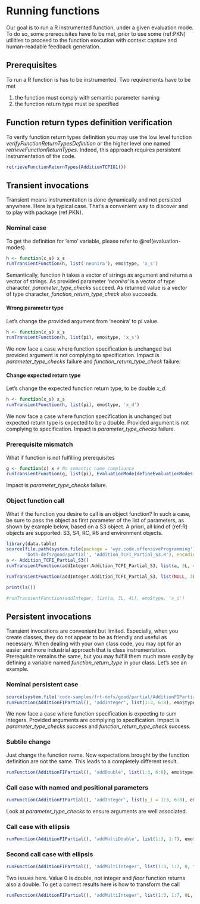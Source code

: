 # Running functions 

Our goal is to run a R instrumented function, under a given evaluation mode. To do so, some prerequisites have to be met, prior to use some (ref:PKN) utilities to proceed to the function execution with context capture and human-readable feedback generation. 

## Prerequisites

To run a R function is has to be instrumented. Two requirements have to be met

1. the function must comply with semantic parameter naming 
1. the function return type must be specified



## Function return types definition verification

To verify function return types definition you may use the low level function <cite class='kw'>verifyFunctionReturnTypesDefinition</cite> or the higher level one named <cite class='kw'>retrieveFunctionReturnTypes</cite>. Indeed, this approach requires persistent instrumentation
of the code. 

```r
retrieveFunctionReturnTypes(AdditionTCFIG1())
```


## Transient invocations {.tabset .tabset-fade .tabset-pills}

Transient means instrumentation is done dynamically and not persisted anywhere. Here is a typical case. That's a convenient way to discover and to play with package (ref:PKN). 


### Nominal case


To get the definition for 'emo' variable, please refer to \@ref(evaluation-modes).

```r
h <- function(x_s) x_s
runTransientFunction(h, list('neonira'), emo$type, 'x_s')
```

Semantically, function <cite class='kw'>h</cite> takes a vector of strings as argument and returns a vector of strings. 
As provided parameter <cite class='kw'>'neonira'</cite> is a vector of type character, <cite class='kw'>parameter_type_checks</cite> succeed. As returned value is a vector of type character, <cite class='kw'>function_return_type_check</cite> also succeeds. 

#### Wrong parameter type

Let's change the provided argument from 'neonira' to pi value. 
```r
h <- function(x_s) x_s
runTransientFunction(h, list(pi), emo$type, 'x_s')
```
We now face a case where function specification is unchanged but provided argument is not complying to specification. 
Impact is <cite class='kw'>parameter_type_checks</cite> failure and <cite class='kw'>function_return_type_check</cite> failure. 

#### Change expected return type

Let's change the expected function return type, to be double <cite class='comment'> <cite class='kw'>x_d</cite></cite>. 
```r
h <- function(x_s) x_s
runTransientFunction(h, list(pi), emo$type, 'x_d')
```
We now face a case where function specification is unchanged but expected return type is expected to be a double. Provided argument is not complying to specification. Impact is <cite class='kw'>parameter_type_checks</cite> failure. 

### Prerequisite mismatch 

What if function is not fulfilling prerequisites 
```r
g <- function(x) x # No semantic name compliance 
runTransientFunction(g, list(pi), EvaluationMode(defineEvaluationModes()[3]), 'x_d')
```
Impact is <cite class='kw'>parameter_type_checks</cite> failure. 


### Object function call

What if the function you desire to call is an object function? 
In such a case, be sure to pass the object as first parameter of the list of parameters,
as shown by example below,  based on a S3 object. A priori, all kind of (ref:R) objects are supported: S3, S4, RC, R6 and environment objects. 

```r
library(data.table)
source(file.path(system.file(package = 'wyz.code.offensiveProgramming'), 'code-samples',
       'both-defs/good/partial', 'Addition_TCFI_Partial_S3.R'), encoding = 'UTF-8')
a <- Addition_TCFI_Partial_S3()
runTransientFunction(addInteger.Addition_TCFI_Partial_S3, list(a, 3L, 4L), emo$type, 'x_i')

runTransientFunction(addInteger.Addition_TCFI_Partial_S3, list(NULL, 3L, 4L), emo$type, 'x_i')

print(ls())

#runTransientFunction(addInteger, list(a, 3L, 4L), emo$type, 'x_i')
```

## Persistent invocations {.tabset .tabset-fade .tabset-pills}

Transient invocations are convenient but limited. Especially, when you create classes, they do not appear to be as friendly and useful as necessary. When dealing with your own class code, you may opt for an easier and more industrial approach that is class instrumentation. Prerequisite remains the same, but you may fulfill them much more easily by defining a variable named <cite class='kw'>function_return_type</cite> in your class. Let's see an example. 

### Nominal persistent case 

```r
source(system.file('code-samples/frt-defs/good/partial/AdditionFIPartial.R', package = 'wyz.code.offensiveProgramming'))
runFunction(AdditionFIPartial(), 'addInteger', list(1:3, 6:8), emo$type)
```
We now face a case where function specification is expecting to sum integers. Provided arguments are complying to specification. Impact is <cite class='kw'>parameter_type_checks</cite> success and <cite class='kw'>function_return_type_check</cite> success.

### Subtile change 

Just change the function name. Now expectations brought by the function definition are not the same. This leads to a completely different result. 

```r
runFunction(AdditionFIPartial(), 'addDouble', list(1:3, 6:8), emo$type)
```

### Call case with named and positional parameters

```r
runFunction(AdditionFIPartial(), 'addInteger', list(y_i = 1:3, 6:8), emo$type)
```

Look at  <cite class='kw'>parameter_type_checks</cite> to ensure arguments are well associated. 

### Call case with ellipsis 

```r
runFunction(AdditionFIPartial(), 'addMultiDouble', list(1:3, 1:7), emo$type)
```

### Second call case with ellipsis 

```r
runFunction(AdditionFIPartial(), 'addMultiInteger', list(1:3, 1:7, 0, floor(pi)), emo$type)
```

Two issues here. Value 0 is double, not integer and <cite class='kw'>floor</cite> function returns also a double. To get a correct results here is how to transform the call

```r
runFunction(AdditionFIPartial(), 'addMultiInteger', list(1:3, 1:7, 0L, as.integer(floor(pi))), emo$type)
```


